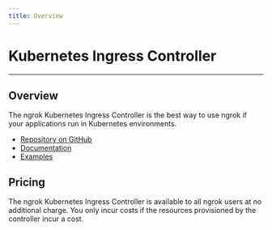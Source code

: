 ```yaml
---
title: Overview
---
```



# Kubernetes Ingress Controller

---

## Overview

The ngrok Kubernetes Ingress Controller is the best way to use ngrok if your
applications run in Kubernetes environments.

- [Repository on GitHub](https://github.com/ngrok/kubernetes-ingress-controller)
- [Documentation](https://github.com/ngrok/kubernetes-ingress-controller/blob/main/docs/user-guide/README.md)
- [Examples](https://github.com/ngrok/kubernetes-ingress-controller/blob/main/docs/user-guide/route-modules.md)

## Pricing

The ngrok Kubernetes Ingress Controller is available to all ngrok users at no
additional charge. You only incur costs if the resources provisioned by the
controller incur a cost.
